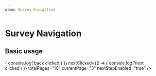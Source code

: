 ```yaml
---
name: Survey Navigation
---
```



# Survey Navigation

## Basic usage

<PropsTable of={SurveyNavigation} />

<Playground>
	<SurveyNavigation
		backClicked={() => { console.log('back clicked') }}
		nextClicked={() => { console.log('next clicked') }}
		totalPages="10"
		currentPage="3"
		nextStepEnabled="true" />
</Playground>
